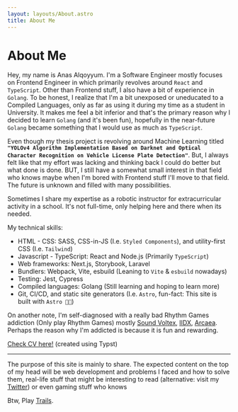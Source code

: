 ```yaml
---
layout: layouts/About.astro
title: About Me
---
```


# About Me

Hey, my name is Anas Alqoyyum. I'm a Software Engineer mostly focuses on Frontend Engineer in which primarily revolves around `React` and `TypeScript`. Other than
Frontend stuff, I also have a bit of experience in `Golang`. To be honest, I realize that I'm a bit unexposed or uneducated to a Compiled Languages, only as far as
using it during my time as a student in University. It makes me feel a bit inferior and that's the primary reason why I decided to learn `Golang`
(and it's been fun), hopefully in the near-future `Golang` became something that I would use as much as `TypeScript`.

Even though my thesis project is revolving around Machine Learning titled **`"YOLOv4 Algorithm Implementation Based on Darknet and Optical Character Recognition on Vehicle License Plate Detection"`**. But, I always felt like that my effort was lacking and thinking back I could do better but what done is done. BUT, I still have a
somewhat small interest in that field who knows maybe when I'm bored with Frontend stuff I'll move to that field. The future is unknown and filled with many possibilities.

Sometimes I share my expertise as a robotic instructor for extracurricular activity in a school. It's not full-time, only helping here and there when its needed.

My technical skills:

- HTML - CSS: SASS, CSS-in-JS (I.e. `Styled Components`), and utility-first CSS (I.e. `Tailwind`)
- Javascript - TypeScript: React and Node.js (Primarily `TypeScript`)
- Web frameworks: Next.js, Storybook, Laravel
- Bundlers: Webpack, Vite, esbuild (Leaning to `Vite` & `esbuild` nowadays)
- Testing: Jest, Cypress
- Compiled languages: Golang (Still learning and hoping to learn more)
- Git, CI/CD, and static site generators (I.e. `Astro`, fun-fact: This site is built with `Astro 🧑‍🚀`)

On another note, I'm self-diagnosed with a really bad Rhythm Games addiction (Only play Rhythm Games) mostly <a href="https://p.eagate.573.jp/game/eacsdvx/vi/index.html">Sound Voltex</a>,
<a href="https://p.eagate.573.jp/game/eac2dx/infinitas/">IIDX</a>, <a href="https://arcaea.lowiro.com/">Arcaea</a>. Perhaps the reason why I'm addicted is because it is fun and rewarding.

<a href="https://anasalqoyyum.github.io/cv-typst/Anas-Alqoyyum-CV.pdf">Check CV here!</a> (created using Typst)

---

The purpose of this site is mainly to share. The expected content on the top of my head will be web development and problems I faced and how to solve them,
real-life stuff that might be interesting to read (alternative: visit my <a href="https://www.twitter.com/sanaalqoyyum/">Twitter</a>) or even gaming stuff who knows

Btw, Play <a href="https://store.steampowered.com/app/1198090/The_Legend_of_Heroes_Trails_of_Cold_Steel_IV/">Trails</a>.
